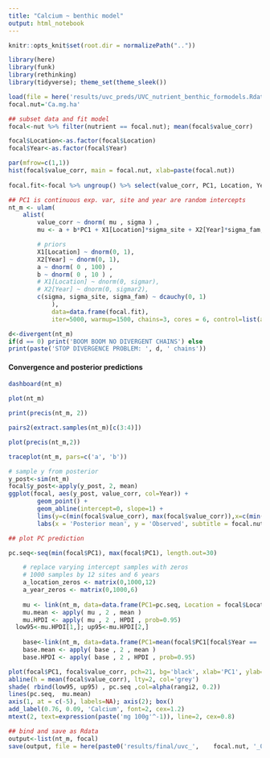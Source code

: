 ```yaml
---
title: "Calcium ~ benthic model"
output: html_notebook
---
```


```r
knitr::opts_knit$set(root.dir = normalizePath(".."))
```

```r
library(here)
library(funk)
library(rethinking)
library(tidyverse); theme_set(theme_sleek())

load(file = here('results/uvc_preds/UVC_nutrient_benthic_formodels.Rdata'))
focal.nut='Ca.mg.ha'
```


```r
## subset data and fit model
focal<-nut %>% filter(nutrient == focal.nut); mean(focal$value_corr)

focal$Location<-as.factor(focal$Location)
focal$Year<-as.factor(focal$Year)

par(mfrow=c(1,1))
hist(focal$value_corr, main = focal.nut, xlab=paste(focal.nut))
    
focal.fit<-focal %>% ungroup() %>% select(value_corr, PC1, Location, Year)
```

```r
## PC1 is continuous exp. var, site and year are random intercepts
nt_m <- ulam(
    alist(
        value_corr ~ dnorm( mu , sigma ) ,
        mu <- a + b*PC1 + X1[Location]*sigma_site + X2[Year]*sigma_fam,

        # priors
        X1[Location] ~ dnorm(0, 1),
        X2[Year] ~ dnorm(0, 1),
        a ~ dnorm( 0 , 100) ,
        b ~ dnorm( 0 , 10 ) ,
        # X1[Location] ~ dnorm(0, sigmar),
        # X2[Year] ~ dnorm(0, sigmar2),
		c(sigma, sigma_site, sigma_fam) ~ dcauchy(0, 1)
			), 
    		data=data.frame(focal.fit),
    		iter=5000, warmup=1500, chains=3, cores = 6, control=list(adapt_delta=0.99))
```

```r
d<-divergent(nt_m)
if(d == 0) print('BOOM BOOM NO DIVERGENT CHAINS') else
print(paste('STOP DIVERGENCE PROBLEM: ', d, ' chains'))
```

#### Convergence and posterior predictions 


```r
dashboard(nt_m)
```

```r
plot(nt_m)
```

```r
print(precis(nt_m, 2))
```

```r
pairs2(extract.samples(nt_m)[c(3:4)])
```

```r
plot(precis(nt_m,2))
```

```r
traceplot(nt_m, pars=c('a', 'b'))
```

```r
# sample y from posterior
y_post<-sim(nt_m)
focal$y_post<-apply(y_post, 2, mean)
ggplot(focal, aes(y_post, value_corr, col=Year)) + 
        geom_point() + 
        geom_abline(intercept=0, slope=1) +
        lims(y=c(min(focal$value_corr), max(focal$value_corr)),x=c(min(focal$value_corr), max(focal$value_corr))) +
        labs(x = 'Posterior mean', y = 'Observed', subtitle = focal.nut)
```
```r

## plot PC prediction

pc.seq<-seq(min(focal$PC1), max(focal$PC1), length.out=30)

	# replace varying intercept samples with zeros
	# 1000 samples by 12 sites and 6 years
	a_location_zeros <- matrix(0,1000,12)
	a_year_zeros <- matrix(0,1000,6)
	
	mu <- link(nt_m, data=data.frame(PC1=pc.seq, Location = focal$Location[1], Year = focal$Year[1]), replace=list(X1=a_location_zeros, X2 = a_year_zeros))
	mu.mean <- apply( mu , 2 , mean )
	mu.HPDI <- apply( mu , 2 , HPDI , prob=0.95)
  low95<-mu.HPDI[1,]; up95<-mu.HPDI[2,]
  
	base<-link(nt_m, data=data.frame(PC1=mean(focal$PC1[focal$Year == '1994']), Location = focal$Location[1], Year = '1994'), replace=list(X1=a_location_zeros))
	base.mean <- apply( base , 2 , mean )
	base.HPDI <- apply( base , 2 , HPDI , prob=0.95)

plot(focal$PC1, focal$value_corr, pch=21, bg='black', xlab='PC1', ylab='')
abline(h = mean(focal$value_corr), lty=2, col='grey')
shade( rbind(low95, up95) , pc.seq ,col=alpha(rangi2, 0.2))
lines(pc.seq,  mu.mean)
axis(1, at = c(-5), labels=NA); axis(2); box()
add_label(0.76, 0.09, 'Calcium', font=2, cex=1.2)
mtext(2, text=expression(paste('mg 100g'^-1)), line=2, cex=0.8)

```

```r
## bind and save as Rdata	
output<-list(nt_m, focal)
save(output, file = here(paste0('results/final/uvc_',	 focal.nut, '_05-17', '.Rdata')))
```


